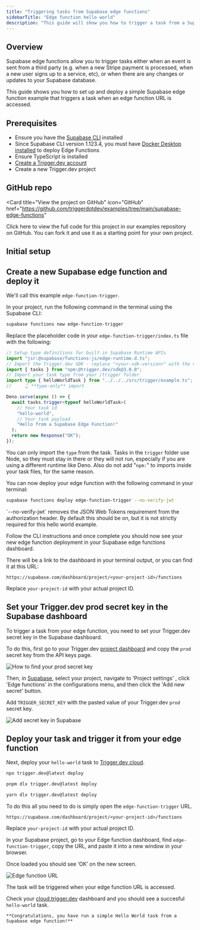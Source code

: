 ```yaml
---
title: "Triggering tasks from Supabase edge functions"
sidebarTitle: "Edge function hello world"
description: "This guide will show you how to trigger a task from a Supabase edge function, and then view the run in our dashboard."
---
```




## Overview

Supabase edge functions allow you to trigger tasks either when an event is sent from a third party (e.g. when a new Stripe payment is processed, when a new user signs up to a service, etc), or when there are any changes or updates to your Supabase database.

This guide shows you how to set up and deploy a simple Supabase edge function example that triggers a task when an edge function URL is accessed.

## Prerequisites

- Ensure you have the [Supabase CLI](https://supabase.com/docs/guides/cli/getting-started) installed
- Since Supabase CLI version 1.123.4, you must have [Docker Desktop installed](https://supabase.com/docs/guides/functions/deploy#deploy-your-edge-functions) to deploy Edge Functions
- Ensure TypeScript is installed
- [Create a Trigger.dev account](https://cloud.trigger.dev)
- Create a new Trigger.dev project

## GitHub repo

<Card
  title="View the project on GitHub"
  icon="GitHub"
  href="https://github.com/triggerdotdev/examples/tree/main/supabase-edge-functions"
>
  Click here to view the full code for this project in our examples repository on GitHub. You can
  fork it and use it as a starting point for your own project.
</Card>

## Initial setup

<Steps>
  <SupabasePrerequisites />
  <CliInitStep />
  <CliDevStep />
  <CliRunTestStep />
  <CliViewRunStep />
</Steps>

## Create a new Supabase edge function and deploy it

<Steps>

<Step title="Create a new Supabase edge function">

We'll call this example `edge-function-trigger`.

In your project, run the following command in the terminal using the Supabase CLI:

```bash
supabase functions new edge-function-trigger
```

</Step>

<Step title="Update the edge function code">

Replace the placeholder code in your `edge-function-trigger/index.ts` file with the following:

```ts functions/edge-function-trigger/index.ts
// Setup type definitions for built-in Supabase Runtime APIs
import "jsr:@supabase/functions-js/edge-runtime.d.ts";
// Import the Trigger.dev SDK - replace "<your-sdk-version>" with the version of the SDK you are using, e.g. "3.0.0". You can find this in your package.json file.
import { tasks } from "npm:@trigger.dev/sdk@3.0.0";
// Import your task type from your /trigger folder
import type { helloWorldTask } from "../../../src/trigger/example.ts";
//     👆 **type-only** import

Deno.serve(async () => {
  await tasks.trigger<typeof helloWorldTask>(
    // Your task id
    "hello-world",
    // Your task payload
    "Hello from a Supabase Edge Function!"
  );
  return new Response("OK");
});
```

<Note>You can only import the `type` from the task.</Note>
<Note>
  Tasks in the `trigger` folder use Node, so they must stay in there or they will not run,
  especially if you are using a different runtime like Deno. Also do not add "`npm:`" to imports
  inside your task files, for the same reason.
</Note>

</Step>

<Step title="Deploy your edge function using the Supabase CLI">

You can now deploy your edge function with the following command in your terminal:

```bash
supabase functions deploy edge-function-trigger --no-verify-jwt
```

<Warning>
  `--no-verify-jwt` removes the JSON Web Tokens requirement from the authorization header. By
  default this should be on, but it is not strictly required for this hello world example.
</Warning>

<SupabaseAuthInfo />

Follow the CLI instructions and once complete you should now see your new edge function deployment in your Supabase edge functions dashboard.

There will be a link to the dashboard in your terminal output, or you can find it at this URL:

`https://supabase.com/dashboard/project/<your-project-id>/functions`

<Note>Replace `your-project-id` with your actual project ID.</Note>

</Step>

</Steps>

## Set your Trigger.dev prod secret key in the Supabase dashboard

To trigger a task from your edge function, you need to set your Trigger.dev secret key in the Supabase dashboard.

To do this, first go to your Trigger.dev [project dashboard](https://cloud.trigger.dev) and copy the `prod` secret key from the API keys page.

![How to find your prod secret key](/images/api-key-prod.png)

Then, in [Supabase](https://supabase.com/dashboard/projects), select your project, navigate to 'Project settings' <Icon icon="circle-1" iconType="solid" size={20} color="A8FF53" />, click 'Edge functions' <Icon icon="circle-2" iconType="solid" size={20} color="A8FF53" /> in the configurations menu, and then click the 'Add new secret' <Icon icon="circle-3" iconType="solid" size={20} color="A8FF53" /> button.

Add `TRIGGER_SECRET_KEY` <Icon icon="circle-4" iconType="solid" size={20} color="A8FF53" /> with the pasted value of your Trigger.dev `prod` secret key.

![Add secret key in Supabase](/images/supabase-keys-1.png)

## Deploy your task and trigger it from your edge function

<Steps>

<Step title="Deploy your 'Hello World' task">

Next, deploy your `hello-world` task to [Trigger.dev cloud](https://cloud.trigger.dev).

<CodeGroup>

```bash npm
npx trigger.dev@latest deploy
```

```bash pnpm
pnpm dlx trigger.dev@latest deploy
```

```bash yarn
yarn dlx trigger.dev@latest deploy
```

</CodeGroup>

</Step>

<Step title="Trigger a prod run from your deployed edge function">

To do this all you need to do is simply open the `edge-function-trigger` URL.

`https://supabase.com/dashboard/project/<your-project-id>/functions`

<Note>Replace `your-project-id` with your actual project ID.</Note>

In your Supabase project, go to your Edge function dashboard, find `edge-function-trigger`, copy the URL, and paste it into a new window in your browser.

Once loaded you should see ‘OK’ on the new screen.

![Edge function URL](/images/supabase-function-url.png)

The task will be triggered when your edge function URL is accessed.

Check your [cloud.trigger.dev](http://cloud.trigger.dev) dashboard and you should see a succesful `hello-world` task.

    **Congratulations, you have run a simple Hello World task from a Supabase edge function!**

</Step>
</Steps>

<SupabaseDocsCards />
